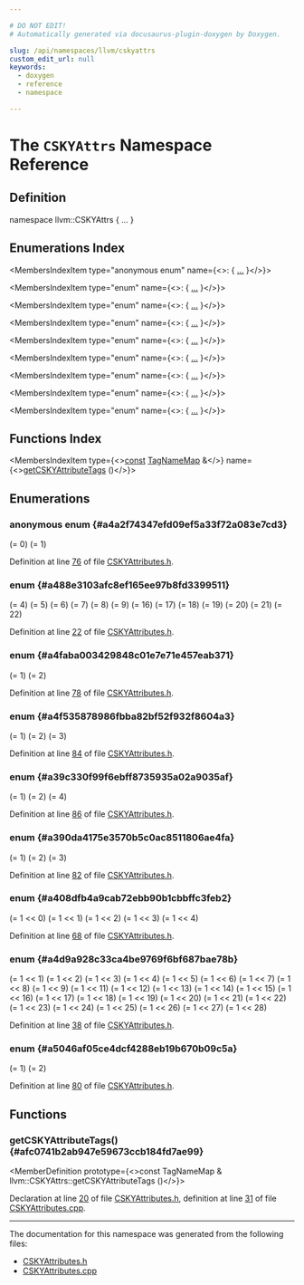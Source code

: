 ```yaml
---

# DO NOT EDIT!
# Automatically generated via docusaurus-plugin-doxygen by Doxygen.

slug: /api/namespaces/llvm/cskyattrs
custom_edit_url: null
keywords:
  - doxygen
  - reference
  - namespace

---
```





# The `CSKYAttrs` Namespace Reference

<DoxygenPage pluginConfig={pluginConfig}>



## Definition

<CodeBlock>namespace llvm::CSKYAttrs &#123; ... &#125;</CodeBlock>

## Enumerations Index

<MembersIndex>

<MembersIndexItem
  type="anonymous enum"
  name={<>:  &#123; <a href="#a4a2f74347efd09ef5a33f72a083e7cd3">...</a> &#125;</>}>
</MembersIndexItem>

<MembersIndexItem
  type="enum"
  name={<>:  &#123; <a href="#a488e3103afc8ef165ee97b8fd3399511">...</a> &#125;</>}>
</MembersIndexItem>

<MembersIndexItem
  type="enum"
  name={<>:  &#123; <a href="#a4faba003429848c01e7e71e457eab371">...</a> &#125;</>}>
</MembersIndexItem>

<MembersIndexItem
  type="enum"
  name={<>:  &#123; <a href="#a4f535878986fbba82bf52f932f8604a3">...</a> &#125;</>}>
</MembersIndexItem>

<MembersIndexItem
  type="enum"
  name={<>:  &#123; <a href="#a39c330f99f6ebff8735935a02a9035af">...</a> &#125;</>}>
</MembersIndexItem>

<MembersIndexItem
  type="enum"
  name={<>:  &#123; <a href="#a390da4175e3570b5c0ac8511806ae4fa">...</a> &#125;</>}>
</MembersIndexItem>

<MembersIndexItem
  type="enum"
  name={<>:  &#123; <a href="#a408dfb4a9cab72ebb90b1cbbffc3feb2">...</a> &#125;</>}>
</MembersIndexItem>

<MembersIndexItem
  type="enum"
  name={<>:  &#123; <a href="#a4d9a928c33ca4be9769f6bf687bae78b">...</a> &#125;</>}>
</MembersIndexItem>

<MembersIndexItem
  type="enum"
  name={<>:  &#123; <a href="#a5046af05ce4dcf4288eb19b670b09c5a">...</a> &#125;</>}>
</MembersIndexItem>

</MembersIndex>

## Functions Index

<MembersIndex>

<MembersIndexItem
  type={<><a href="/docs/api/files/lib/lib/target/lib/target/aarch64/aarch64promoteconstant-cpp/#a90f8350fecae261c25be85d38b451bff">const</a> <a href="/docs/api/namespaces/llvm/#a8ba0ebd86185aea94f29ed853c4dd97f">TagNameMap</a> &amp;</>}
  name={<><a href="#afc0741b2ab947e59673ccb184fd7ae99">getCSKYAttributeTags</a> ()</>}>
</MembersIndexItem>

</MembersIndex>


<SectionDefinition>

## Enumerations

### anonymous enum  {#a4a2f74347efd09ef5a33f72a083e7cd3}

<MemberDefinition
  prototype="anonymous enum ">

<EnumerationList title="Enumeration values">

<Link id="a4a2f74347efd09ef5a33f72a083e7cd3a8e6ee60ca54587be14556f7d14a1ffda" />
<EnumerationListItem name="NONE">
 (= 0)
</EnumerationListItem>

<Link id="a4a2f74347efd09ef5a33f72a083e7cd3a797910cb69cdaa1a481a82738b687b67" />
<EnumerationListItem name="NEEDED">
 (= 1)
</EnumerationListItem>

</EnumerationList>

Definition at line <a href="/docs/api/files/include/include/llvm/include/llvm/support/cskyattributes-h/#l00076">76</a> of file <a href="/docs/api/files/include/include/llvm/include/llvm/support/cskyattributes-h">CSKYAttributes.h</a>.
</MemberDefinition>

### enum  {#a488e3103afc8ef165ee97b8fd3399511}

<MemberDefinition
  prototype="enum llvm::CSKYAttrs::AttrType ">

<EnumerationList title="Enumeration values">

<Link id="a488e3103afc8ef165ee97b8fd3399511a48c91d7e1c761b067868e91d639c2ecb" />
<EnumerationListItem name="CSKY_ARCH_NAME">
 (= 4)
</EnumerationListItem>

<Link id="a488e3103afc8ef165ee97b8fd3399511a184fa2e9b2fe9474d580827f43a8108b" />
<EnumerationListItem name="CSKY_CPU_NAME">
 (= 5)
</EnumerationListItem>

<Link id="a488e3103afc8ef165ee97b8fd3399511a0971fbf0669fa46f2496f3e9917243a2" />
<EnumerationListItem name="CSKY_ISA_FLAGS">
 (= 6)
</EnumerationListItem>

<Link id="a488e3103afc8ef165ee97b8fd3399511a0faa057338333dcf29e39e5127987876" />
<EnumerationListItem name="CSKY_ISA_EXT_FLAGS">
 (= 7)
</EnumerationListItem>

<Link id="a488e3103afc8ef165ee97b8fd3399511af6a2ce6bc7ae5101d3d6e17ba827c8e6" />
<EnumerationListItem name="CSKY_DSP_VERSION">
 (= 8)
</EnumerationListItem>

<Link id="a488e3103afc8ef165ee97b8fd3399511a15d26e9a8879ff72fe9ea82f71369033" />
<EnumerationListItem name="CSKY_VDSP_VERSION">
 (= 9)
</EnumerationListItem>

<Link id="a488e3103afc8ef165ee97b8fd3399511a9a41c0525a51e7e3ed0c92eac01e65e9" />
<EnumerationListItem name="CSKY_FPU_VERSION">
 (= 16)
</EnumerationListItem>

<Link id="a488e3103afc8ef165ee97b8fd3399511a4f85c1d4ead5b2a7c9c51eee7e6f91e2" />
<EnumerationListItem name="CSKY_FPU_ABI">
 (= 17)
</EnumerationListItem>

<Link id="a488e3103afc8ef165ee97b8fd3399511a0b1a47d46582dbb80f74434db0fe57be" />
<EnumerationListItem name="CSKY_FPU_ROUNDING">
 (= 18)
</EnumerationListItem>

<Link id="a488e3103afc8ef165ee97b8fd3399511a6f30e043d916c6966f81819b44fcb521" />
<EnumerationListItem name="CSKY_FPU_DENORMAL">
 (= 19)
</EnumerationListItem>

<Link id="a488e3103afc8ef165ee97b8fd3399511a7a052e7dec299c0f2d092db4c07d3b6c" />
<EnumerationListItem name="CSKY_FPU_EXCEPTION">
 (= 20)
</EnumerationListItem>

<Link id="a488e3103afc8ef165ee97b8fd3399511a137cbd1c9e3c1d3208fdd1764907e3ec" />
<EnumerationListItem name="CSKY_FPU_NUMBER_MODULE">
 (= 21)
</EnumerationListItem>

<Link id="a488e3103afc8ef165ee97b8fd3399511a2669a2882a52a63c66d0b81ff477da8b" />
<EnumerationListItem name="CSKY_FPU_HARDFP">
 (= 22)
</EnumerationListItem>

</EnumerationList>

Definition at line <a href="/docs/api/files/include/include/llvm/include/llvm/support/cskyattributes-h/#l00022">22</a> of file <a href="/docs/api/files/include/include/llvm/include/llvm/support/cskyattributes-h">CSKYAttributes.h</a>.
</MemberDefinition>

### enum  {#a4faba003429848c01e7e71e457eab371}

<MemberDefinition
  prototype="enum llvm::CSKYAttrs::DSP_VERSION ">

<EnumerationList title="Enumeration values">

<Link id="a4faba003429848c01e7e71e457eab371a3fc6dcfe34c7b160b667fea936ee8a23" />
<EnumerationListItem name="DSP_VERSION_EXTENSION">
 (= 1)
</EnumerationListItem>

<Link id="a4faba003429848c01e7e71e457eab371aa1477e7e8c70e67f893e2230ffd71825" />
<EnumerationListItem name="DSP_VERSION_2">
 (= 2)
</EnumerationListItem>

</EnumerationList>

Definition at line <a href="/docs/api/files/include/include/llvm/include/llvm/support/cskyattributes-h/#l00078">78</a> of file <a href="/docs/api/files/include/include/llvm/include/llvm/support/cskyattributes-h">CSKYAttributes.h</a>.
</MemberDefinition>

### enum  {#a4f535878986fbba82bf52f932f8604a3}

<MemberDefinition
  prototype="enum llvm::CSKYAttrs::FPU_ABI ">

<EnumerationList title="Enumeration values">

<Link id="a4f535878986fbba82bf52f932f8604a3a8f8e0f80401692cf3b96618423602f29" />
<EnumerationListItem name="FPU_ABI_SOFT">
 (= 1)
</EnumerationListItem>

<Link id="a4f535878986fbba82bf52f932f8604a3aad842f405edc9f801df0b2ff0fd9822f" />
<EnumerationListItem name="FPU_ABI_SOFTFP">
 (= 2)
</EnumerationListItem>

<Link id="a4f535878986fbba82bf52f932f8604a3afdbe050e0caedda28afea7485c8f49ec" />
<EnumerationListItem name="FPU_ABI_HARD">
 (= 3)
</EnumerationListItem>

</EnumerationList>

Definition at line <a href="/docs/api/files/include/include/llvm/include/llvm/support/cskyattributes-h/#l00084">84</a> of file <a href="/docs/api/files/include/include/llvm/include/llvm/support/cskyattributes-h">CSKYAttributes.h</a>.
</MemberDefinition>

### enum  {#a39c330f99f6ebff8735935a02a9035af}

<MemberDefinition
  prototype="enum llvm::CSKYAttrs::FPU_HARDFP ">

<EnumerationList title="Enumeration values">

<Link id="a39c330f99f6ebff8735935a02a9035afa266b556ced624b895b6c23909af72c3c" />
<EnumerationListItem name="FPU_HARDFP_HALF">
 (= 1)
</EnumerationListItem>

<Link id="a39c330f99f6ebff8735935a02a9035afa1f90a10a003bd6ff9aeac2aa0a814fa8" />
<EnumerationListItem name="FPU_HARDFP_SINGLE">
 (= 2)
</EnumerationListItem>

<Link id="a39c330f99f6ebff8735935a02a9035afa30e0821848ecea197099ba6d3de953c0" />
<EnumerationListItem name="FPU_HARDFP_DOUBLE">
 (= 4)
</EnumerationListItem>

</EnumerationList>

Definition at line <a href="/docs/api/files/include/include/llvm/include/llvm/support/cskyattributes-h/#l00086">86</a> of file <a href="/docs/api/files/include/include/llvm/include/llvm/support/cskyattributes-h">CSKYAttributes.h</a>.
</MemberDefinition>

### enum  {#a390da4175e3570b5c0ac8511806ae4fa}

<MemberDefinition
  prototype="enum llvm::CSKYAttrs::FPU_VERSION ">

<EnumerationList title="Enumeration values">

<Link id="a390da4175e3570b5c0ac8511806ae4faa7a827646224b91bb830c32b5c8f8b649" />
<EnumerationListItem name="FPU_VERSION_1">
 (= 1)
</EnumerationListItem>

<Link id="a390da4175e3570b5c0ac8511806ae4faa05fae34fd907260189fc21ebfb8cf687" />
<EnumerationListItem name="FPU_VERSION_2">
 (= 2)
</EnumerationListItem>

<Link id="a390da4175e3570b5c0ac8511806ae4faa6dd7266212ec14ecd56660423d18ad0b" />
<EnumerationListItem name="FPU_VERSION_3">
 (= 3)
</EnumerationListItem>

</EnumerationList>

Definition at line <a href="/docs/api/files/include/include/llvm/include/llvm/support/cskyattributes-h/#l00082">82</a> of file <a href="/docs/api/files/include/include/llvm/include/llvm/support/cskyattributes-h">CSKYAttributes.h</a>.
</MemberDefinition>

### enum  {#a408dfb4a9cab72ebb90b1cbbffc3feb2}

<MemberDefinition
  prototype="enum llvm::CSKYAttrs::ISA_EXT_FLAGS ">

<EnumerationList title="Enumeration values">

<Link id="a408dfb4a9cab72ebb90b1cbbffc3feb2a3072cc2ac220f40514f4d18a1477cbac" />
<EnumerationListItem name="ISA_FLOAT_E1">
 (= 1 &lt;&lt; 0)
</EnumerationListItem>

<Link id="a408dfb4a9cab72ebb90b1cbbffc3feb2abc5a516b17505b2be2ce9eb7b6ebb311" />
<EnumerationListItem name="ISA_FLOAT_1E2">
 (= 1 &lt;&lt; 1)
</EnumerationListItem>

<Link id="a408dfb4a9cab72ebb90b1cbbffc3feb2a669588abac458bc5e88f6e993e523ec0" />
<EnumerationListItem name="ISA_FLOAT_1E3">
 (= 1 &lt;&lt; 2)
</EnumerationListItem>

<Link id="a408dfb4a9cab72ebb90b1cbbffc3feb2afb0dbc32c7d1ce5b98dbe460d0299bdb" />
<EnumerationListItem name="ISA_FLOAT_3E4">
 (= 1 &lt;&lt; 3)
</EnumerationListItem>

<Link id="a408dfb4a9cab72ebb90b1cbbffc3feb2a1aa0cdaafe606b769ddc05ae921263dc" />
<EnumerationListItem name="ISA_FLOAT_7E60">
 (= 1 &lt;&lt; 4)
</EnumerationListItem>

</EnumerationList>

Definition at line <a href="/docs/api/files/include/include/llvm/include/llvm/support/cskyattributes-h/#l00068">68</a> of file <a href="/docs/api/files/include/include/llvm/include/llvm/support/cskyattributes-h">CSKYAttributes.h</a>.
</MemberDefinition>

### enum  {#a4d9a928c33ca4be9769f6bf687bae78b}

<MemberDefinition
  prototype="enum llvm::CSKYAttrs::ISA_FLAGS ">

<EnumerationList title="Enumeration values">

<Link id="a4d9a928c33ca4be9769f6bf687bae78ba3d83fde01042fc5a5c4600c56776b903" />
<EnumerationListItem name="V2_ISA_E1">
 (= 1 &lt;&lt; 1)
</EnumerationListItem>

<Link id="a4d9a928c33ca4be9769f6bf687bae78ba2a0629394f8bbef7553d01784993dced" />
<EnumerationListItem name="V2_ISA_1E2">
 (= 1 &lt;&lt; 2)
</EnumerationListItem>

<Link id="a4d9a928c33ca4be9769f6bf687bae78baffb6f16fb267c94842ca275d20ba2e87" />
<EnumerationListItem name="V2_ISA_2E3">
 (= 1 &lt;&lt; 3)
</EnumerationListItem>

<Link id="a4d9a928c33ca4be9769f6bf687bae78bab7e8eb8f56d14dcd31d4035f8c1c8a7a" />
<EnumerationListItem name="V2_ISA_3E7">
 (= 1 &lt;&lt; 4)
</EnumerationListItem>

<Link id="a4d9a928c33ca4be9769f6bf687bae78ba91ad1115568edfeb88fe6d48104ead29" />
<EnumerationListItem name="V2_ISA_7E10">
 (= 1 &lt;&lt; 5)
</EnumerationListItem>

<Link id="a4d9a928c33ca4be9769f6bf687bae78babe24c35a775f37e3a85f6f51e2906761" />
<EnumerationListItem name="V2_ISA_3E3R1">
 (= 1 &lt;&lt; 6)
</EnumerationListItem>

<Link id="a4d9a928c33ca4be9769f6bf687bae78ba2aba61aa1e8f11c667270fb3727ce0ce" />
<EnumerationListItem name="V2_ISA_3E3R2">
 (= 1 &lt;&lt; 7)
</EnumerationListItem>

<Link id="a4d9a928c33ca4be9769f6bf687bae78baf106c5cfa91c4855421d554fbe0e094e" />
<EnumerationListItem name="V2_ISA_10E60">
 (= 1 &lt;&lt; 8)
</EnumerationListItem>

<Link id="a4d9a928c33ca4be9769f6bf687bae78bad08b91866fc31695999635a944dc4495" />
<EnumerationListItem name="V2_ISA_3E3R3">
 (= 1 &lt;&lt; 9)
</EnumerationListItem>

<Link id="a4d9a928c33ca4be9769f6bf687bae78baae47245aca3c075d0143ff4af3bd9eed" />
<EnumerationListItem name="ISA_TRUST">
 (= 1 &lt;&lt; 11)
</EnumerationListItem>

<Link id="a4d9a928c33ca4be9769f6bf687bae78ba0764197901655e90286bedc6e8e920de" />
<EnumerationListItem name="ISA_CACHE">
 (= 1 &lt;&lt; 12)
</EnumerationListItem>

<Link id="a4d9a928c33ca4be9769f6bf687bae78ba2aa7557ca0100a0bfb831f9d3e539b01" />
<EnumerationListItem name="ISA_NVIC">
 (= 1 &lt;&lt; 13)
</EnumerationListItem>

<Link id="a4d9a928c33ca4be9769f6bf687bae78ba16ca642a9ed540ae670b42368f6a01b1" />
<EnumerationListItem name="ISA_CP">
 (= 1 &lt;&lt; 14)
</EnumerationListItem>

<Link id="a4d9a928c33ca4be9769f6bf687bae78ba53666f6e04f27a2700ebcbd362ab1ef0" />
<EnumerationListItem name="ISA_MP">
 (= 1 &lt;&lt; 15)
</EnumerationListItem>

<Link id="a4d9a928c33ca4be9769f6bf687bae78baf81fe9b616dd13077354cd1b14ae19cc" />
<EnumerationListItem name="ISA_MP_1E2">
 (= 1 &lt;&lt; 16)
</EnumerationListItem>

<Link id="a4d9a928c33ca4be9769f6bf687bae78bae4c43b77cdb27623acab1fba52f4c21a" />
<EnumerationListItem name="ISA_JAVA">
 (= 1 &lt;&lt; 17)
</EnumerationListItem>

<Link id="a4d9a928c33ca4be9769f6bf687bae78ba9b88beaee9b1059447649772bc7cdfa9" />
<EnumerationListItem name="ISA_MAC">
 (= 1 &lt;&lt; 18)
</EnumerationListItem>

<Link id="a4d9a928c33ca4be9769f6bf687bae78baa4bbc8930a32c21d7f20576b8a444dc1" />
<EnumerationListItem name="ISA_MAC_DSP">
 (= 1 &lt;&lt; 19)
</EnumerationListItem>

<Link id="a4d9a928c33ca4be9769f6bf687bae78baef74cf7cadafd2c90d23a7699b679cb8" />
<EnumerationListItem name="ISA_DSP">
 (= 1 &lt;&lt; 20)
</EnumerationListItem>

<Link id="a4d9a928c33ca4be9769f6bf687bae78ba82977e326adf086d45ec10eba69e40ff" />
<EnumerationListItem name="ISA_DSP_1E2">
 (= 1 &lt;&lt; 21)
</EnumerationListItem>

<Link id="a4d9a928c33ca4be9769f6bf687bae78ba6181ab8a30705e40310f79babb26eb75" />
<EnumerationListItem name="ISA_DSP_ENHANCE">
 (= 1 &lt;&lt; 22)
</EnumerationListItem>

<Link id="a4d9a928c33ca4be9769f6bf687bae78ba2b4b4031e0c788805ae2e5158bc187f4" />
<EnumerationListItem name="ISA_DSP_SILAN">
 (= 1 &lt;&lt; 23)
</EnumerationListItem>

<Link id="a4d9a928c33ca4be9769f6bf687bae78ba2b1283ef6aa1a358f999eb708abd047b" />
<EnumerationListItem name="ISA_VDSP">
 (= 1 &lt;&lt; 24)
</EnumerationListItem>

<Link id="a4d9a928c33ca4be9769f6bf687bae78ba8f03ca69f92c9fae0fe5d39eff6ea315" />
<EnumerationListItem name="ISA_VDSP_2">
 (= 1 &lt;&lt; 25)
</EnumerationListItem>

<Link id="a4d9a928c33ca4be9769f6bf687bae78ba9596ccbffc9f96f01ec833902df21f79" />
<EnumerationListItem name="ISA_VDSP_2E3">
 (= 1 &lt;&lt; 26)
</EnumerationListItem>

<Link id="a4d9a928c33ca4be9769f6bf687bae78ba555ec213a3136f523732e830c7ad4038" />
<EnumerationListItem name="V2_ISA_DSPE60">
 (= 1 &lt;&lt; 27)
</EnumerationListItem>

<Link id="a4d9a928c33ca4be9769f6bf687bae78ba03049076b6307b1d3e0347d910d23898" />
<EnumerationListItem name="ISA_VDSP_2E60F">
 (= 1 &lt;&lt; 28)
</EnumerationListItem>

</EnumerationList>

Definition at line <a href="/docs/api/files/include/include/llvm/include/llvm/support/cskyattributes-h/#l00038">38</a> of file <a href="/docs/api/files/include/include/llvm/include/llvm/support/cskyattributes-h">CSKYAttributes.h</a>.
</MemberDefinition>

### enum  {#a5046af05ce4dcf4288eb19b670b09c5a}

<MemberDefinition
  prototype="enum llvm::CSKYAttrs::VDSP_VERSION ">

<EnumerationList title="Enumeration values">

<Link id="a5046af05ce4dcf4288eb19b670b09c5aada493081b8acb37eaa1cf0ad6d245f39" />
<EnumerationListItem name="VDSP_VERSION_1">
 (= 1)
</EnumerationListItem>

<Link id="a5046af05ce4dcf4288eb19b670b09c5aa3e204a782b84484b50d7103865130c6f" />
<EnumerationListItem name="VDSP_VERSION_2">
 (= 2)
</EnumerationListItem>

</EnumerationList>

Definition at line <a href="/docs/api/files/include/include/llvm/include/llvm/support/cskyattributes-h/#l00080">80</a> of file <a href="/docs/api/files/include/include/llvm/include/llvm/support/cskyattributes-h">CSKYAttributes.h</a>.
</MemberDefinition>

</SectionDefinition>

<SectionDefinition>

## Functions

### getCSKYAttributeTags() {#afc0741b2ab947e59673ccb184fd7ae99}

<MemberDefinition
  prototype={<>const TagNameMap &amp; llvm::CSKYAttrs::getCSKYAttributeTags ()</>}>

Declaration at line <a href="/docs/api/files/include/include/llvm/include/llvm/support/cskyattributes-h/#l00020">20</a> of file <a href="/docs/api/files/include/include/llvm/include/llvm/support/cskyattributes-h">CSKYAttributes.h</a>, definition at line <a href="/docs/api/files/lib/lib/support/cskyattributes-cpp/#l00031">31</a> of file <a href="/docs/api/files/lib/lib/support/cskyattributes-cpp">CSKYAttributes.cpp</a>.
</MemberDefinition>

</SectionDefinition>

<hr/>

The documentation for this namespace was generated from the following files:

<ul>
<li><a href="/docs/api/files/include/include/llvm/include/llvm/support/cskyattributes-h">CSKYAttributes.h</a></li>
<li><a href="/docs/api/files/lib/lib/support/cskyattributes-cpp">CSKYAttributes.cpp</a></li>
</ul>

</DoxygenPage>
